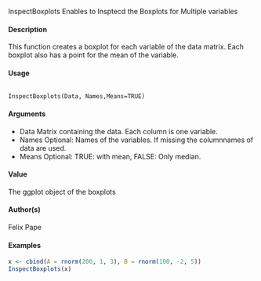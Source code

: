 InspectBoxplots Enables to Insptecd the Boxplots for Multiple variables

#### Description

This function creates a boxplot for each variable of the data matrix. Each boxplot also has a point for the mean of the variable.

#### Usage
<pre><code>
InspectBoxplots(Data, Names,Means=TRUE)
</code></pre>

#### Arguments
* Data Matrix containing the data. Each column is one variable.
* Names Optional: Names of the variables. If missing the columnnames of data are used.
* Means Optional: TRUE: with mean, FALSE: Only median.

#### Value
The ggplot object of the boxplots

#### Author(s)
Felix Pape

#### Examples

```r
x <- cbind(A = rnorm(200, 1, 3), B = rnorm(100, -2, 5))
InspectBoxplots(x)
```
